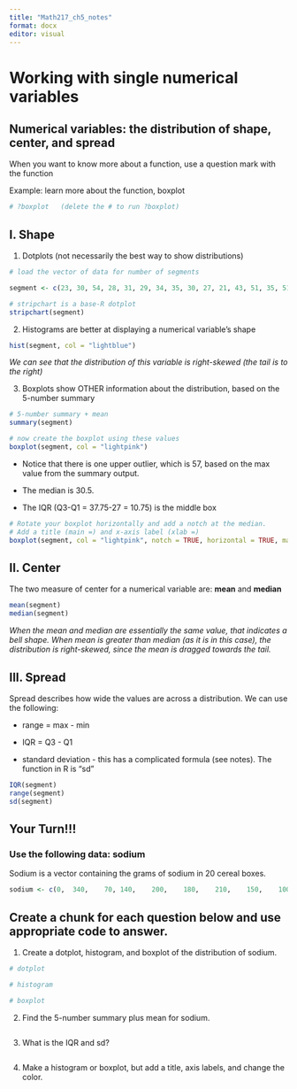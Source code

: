 ---
title: "Math217_ch5_notes"
format: docx
editor: visual
---

# Working with single numerical variables

## Numerical variables: the distribution of shape, center, and spread

When you want to know more about a function, use a question mark with the function

Example: learn more about the function, boxplot

```{r}
# ?boxplot   (delete the # to run ?boxplot)
```


## I. Shape

1. Dotplots (not necessarily the best way to show distributions)


```{r}
# load the vector of data for number of segments

segment <- c(23, 30, 54, 28, 31, 29, 34, 35, 30, 27, 21, 43, 51, 35, 51, 49, 35, 24, 26, 29, 21, 29, 37, 27, 28, 33, 33, 23, 37, 27, 40, 48, 41, 20, 30, 57)
```

```{r}
# stripchart is a base-R dotplot
stripchart(segment)
```

2. Histograms are better at displaying a numerical variable's shape

```{r}
hist(segment, col = "lightblue")
```

*We can see that the distribution of this variable is right-skewed (the tail is to the right)*

3. Boxplots show OTHER information about the distribution, based on the 5-number summary

```{r}
# 5-number summary + mean
summary(segment)
```

```{r}
# now create the boxplot using these values
boxplot(segment, col = "lightpink")
```

* Notice that there is one upper outlier, which is 57, based on the max value from the summary output.

* The median is 30.5.

* The IQR (Q3-Q1 = 37.75-27 = 10.75) is the middle box

```{r}
# Rotate your boxplot horizontally and add a notch at the median.
# Add a title (main =) and x-axis label (xlab =)
boxplot(segment, col = "lightpink", notch = TRUE, horizontal = TRUE, main = "Notched boxplot of number of segments", xlab = "Number of Segments")
```

## II. Center

The two measure of center for a numerical variable are:
**mean** and **median**

```{r}
mean(segment)
median(segment)
```

*When the mean and median are essentially the same value, that indicates a bell shape. When mean is greater than median (as it is in this case), the distribution is right-skewed, since the mean is dragged towards the tail.*


## III. Spread

Spread describes how wide the values are across a distribution. We can use the following:

* range =  max - min

* IQR =  Q3 - Q1

* standard deviation - this has a complicated formula (see notes). The function in R is "sd"

```{r}
IQR(segment)
range(segment)
sd(segment)
```


## Your Turn!!!

### Use the following data: sodium

Sodium is a vector containing the grams of sodium in 20 cereal boxes.

```{r}
sodium <- c(0,	340,	70,	140,	200,	180,	210,	150,	100,	130,	140,	180,	190,	160,	290,	50,	220,	180,	200,	210)
```


## Create a chunk for each question below and use appropriate code to answer.

1. Create a dotplot, histogram, and boxplot of the distribution of sodium.

```{r}
# dotplot
```

```{r}
# histogram
```

```{r}
# boxplot
```


2. Find the 5-number summary plus mean for sodium.

```{r}

```

3. What is the IQR and sd?

```{r}

```

4. Make a histogram or boxplot, but add a title, axis labels, and change the color.

```{r}

```


